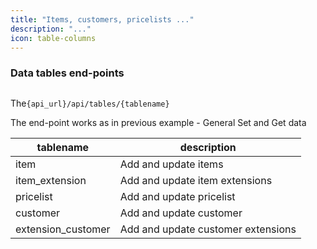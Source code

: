 ```yaml
---
title: "Items, customers, pricelists ..."
description: "..."
icon: table-columns
---
```


### Data tables end-points 

## 
The`{api_url}/api/tables/{tablename}`

The end-point works as in previous example - General Set and Get data

| tablename | description                            |
| -------- | -------------------------------------              |
| item               | Add and update items                     |
| item_extension     | Add and update item extensions                         |
| pricelist             | Add and update pricelist|
| customer            | Add and update customer|
| extension_customer            | Add and update customer extensions|


